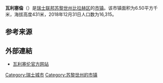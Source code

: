 {{Infobox settlement
| name = 瓦利塞伦
| native_name = {{lang|de|Wallisellen}}
| settlement_type = [[市镇_(瑞士)|瑞士市镇]]
| image_skyline = Wallisellen - Glatttalbahn - Glattzentrum 2011-06-23 16-55-18 ShiftN.jpg
| image_caption = 瓦利塞伦风光
| image_seal = Wallisellen-blazon.svg
| image_map = Karte Gemeinde Wallisellen 2007.png
| map_caption = 瓦利塞伦在比拉赫区的位置
| pushpin_map = Switzerland
| pushpin_relief = Switzerland relief location map.jpg
| pushpin_label_position = bottom
| pushpin_map_caption = 瓦利塞伦在瑞士的位置
| subdivision_type = 国家
| subdivision_name = {{CHE}}
| subdivision_type1 = [[瑞士行政区划|州]]
| subdivision_name1 = {{flagicon|Zürich|size=16px}} [[苏黎世州|苏黎世州]]
| subdivision_type2 = [[区_(瑞士)|区]]
| subdivision_name2 = [[比拉赫区|比拉赫区]]
| elevation_m = 431
| area_footnotes = <ref name=面积>{{cite web|url=https://www.bfs.admin.ch/bfs/de/home/statistiken/raum-umwelt/bodennutzung-bedeckung/gesamtspektrum-regionalen-stufen/gemeinden.html|title=Arealstatistik Standard - Gemeinden nach 4 Hauptbereichen|trans_title=瑞士联邦按四种用地类型划分的市镇面积统计表|date=2018-11-26|publisher=[[瑞士联邦统计署|瑞士联邦统计署]]|language=de|accessdate=2019-12-02|archive-date=2019-11-15|archive-url=https://web.archive.org/web/20191115011326/https://www.bfs.admin.ch/bfs/de/home/statistiken/raum-umwelt/bodennutzung-bedeckung/gesamtspektrum-regionalen-stufen/gemeinden.html|dead-url=no}}</ref>
| area_total_km2 = 6.50
| population_as_of = 2018年12月31日
| population_footnotes = <ref>{{cite web|url=https://www.bfs.admin.ch/bfs/de/home/statistiken/bevoelkerung.assetdetail.7966022.html|title=Ständige Wohnbevölkerung nach Staatsangehörigkeitskategorie, Geschlecht und Gemeinde, Provisorische Jahresergebnisse, 2018|trans_title=瑞士联邦2018年按国籍、性别和市镇划分的常住人口统计表|date=2019-04-09|publisher=[[瑞士联邦统计署|瑞士联邦统计署]]|language=de|accessdate=2019-10-26|archive-date=2019-04-11|archive-url=https://web.archive.org/web/20190411063248/https://www.bfs.admin.ch/bfs/de/home/statistiken/bevoelkerung.assetdetail.7966022.html|dead-url=no}}</ref>
| population_total = 16315
| population_density_km2 = auto
| timezone = [[欧洲中部时间|CET]]
| utc_offset = +1
| timezone_DST = [[欧洲中部夏令时间|CEST]]
| utc_offset_DST = +2
| coordinates = {{coord|47|24|45|N|8|35|32|E|region:|display=inline,title}}
| postal_code_type = [[瑞士邮政编码系统|邮政编码]]
| postal_code = 8304
| blank_name = [[瑞士市镇官方编号|官方编号]]
| blank_info = 0069
| website = {{url|www.wallisellen.ch}}
}}

'''瓦利塞倫'''（{{lang-de|Wallisellen}}）是[[瑞士联邦|瑞士联邦]][[苏黎世州|苏黎世州]][[比拉赫区|比拉赫区]]的[[市镇_(瑞士)|市镇]]。该市镇面积为6.50平方千米，海拔高度431米，2018年12月31日人口数为16,315。

== 参考来源 ==
{{reflist}}

== 外部連結 ==
* [http://www.wallisellen.ch 瓦利塞伦官方网站] {{Wayback|url=http://www.wallisellen.ch/ |date=20210121044757 }} {{de icon}}

{{Switzerland-geo-stub}}
{{苏黎世州区划}}
{{Authority control}}
{{DEFAULTSORT:Wallisellen}}
[[Category:瑞士城市|Category:瑞士城市]]
[[Category:苏黎世州的市镇|Category:苏黎世州的市镇]]